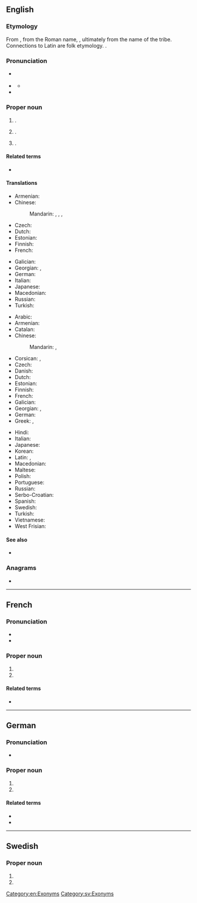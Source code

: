 {{also|Turín|tuřín}}
==English==
{{wikipedia}}

===Etymology===
From {{der|en|it|Torino}}, from the Roman name, {{der|en|la|[[Augusta]] [[Taurini|Taurinōrum]]}}, ultimately from the name of the {{m|la|Taurini}} tribe. Connections to Latin {{m|la|taurus||bull}} are folk etymology. {{doublet|en|Torino}}.

===Pronunciation===
* {{a|RP}} {{IPA|en|/tjʊəˈɹɪn/}}
* {{a|GA}} {{IPA|en|/təˈɹɪn/}}
** {{audio|en|LL-Q1860 (eng)-Vealhurl-Turin.wav|Audio (UK)}}
* {{rhymes|en|ɪn}}

===Proper noun===
{{en-proper noun|~}}

# {{place|en|capital city|r/Piedmont|c/Italy}}.
# {{place|en|metropolitan city|r/Piedmont|c/Italy}}.
# {{lb|en|countable}} {{surname|en|nodot=1}}.

====Related terms====
* {{l|en|Turinese}}

====Translations====
{{trans-top|province}}
* Armenian: {{t+|hy|Թուրին}}
* Chinese:
*: Mandarin: {{t|cmn|托里諾}}, {{t|cmn|托里诺|tr=Tuōlǐnuò|sc=Hani}}, {{t|cmn|杜林|tr=Dùlín|sc=Hani}}, {{t+|cmn|都靈|tr=Dūlíng|sc=Hani}}
* Czech: {{t+|cs|Turín|m}}
* Dutch: {{t+|nl|Turijn|n}}
* Estonian: {{t|et|Torino}}
* Finnish: {{t+|fi|Torino}}
* French: {{t+|fr|Turin}}
{{trans-mid}}
* Galician: {{t+|gl|Turín}}
* Georgian: {{t|ka|ტურინი}}, {{t|ka|ტურინის პროვინცია}}
* German: {{t|de|Turin}}
* Italian: {{t+|it|Torino}}
* Japanese: {{t|ja|トリノ|tr=Torino}}
* Macedonian: {{t|mk|Тори́но|n}}
* Russian: {{t+|ru|Тури́н}}
* Turkish: {{t+|tr|Torino}}
{{trans-bottom}}

{{trans-top|city}}
* Arabic: {{t|ar|تُورِينُو|m|tr=turīnū}}
* Armenian: {{t+|hy|Թուրին}}
* Catalan: {{t|ca|Torí|m}}
* Chinese:
*: Mandarin: {{t|cmn|杜林|tr=Dùlín|sc=Hani}}, {{t+|cmn|都靈|tr=Dūlíng|sc=Hani}}
* Corsican: {{t|co|Torinu}}, {{t|co|Turinu}}
* Czech: {{t+|cs|Turín|m}}
* Danish: {{t|da|Torino|c}}
* Dutch: {{t+|nl|Turijn|n}}
* Estonian: {{t|et|Torino}}
* Finnish: {{t+|fi|Torino}}
* French: {{t+|fr|Turin|f}}
* Galician: {{t+|gl|Turín}}
* Georgian: {{t|ka|ტურინი}}, {{t|ka|ტორინო}}
* German: {{t|de|Turin|n}}
* Greek: {{t+|el|Τορίνο|n}}, {{t|el|Τουρίνο|n}}
{{trans-mid}}
* Hindi: {{t|hi|टोरीनो|m}}
* Italian: {{t+|it|Torino|f}}
* Japanese: {{t|ja|トリノ|tr=Torino}}
* Korean: {{t|ko|^토리노}}
* Latin: {{t|la|Augusta Taurinorum|f}}, {{t|la|Taurinum|m}}
* Macedonian: {{t|mk|Тори́но|n}}
* Maltese: {{t|mt|Turin}}
* Polish: {{t+|pl|Turyn|m}}
* Portuguese: {{t|pt|Turim|f}}
* Russian: {{t+|ru|Тури́н|m}}
* Serbo-Croatian: {{t|sh|Torino}}
* Spanish: {{t+|es|Turín|m}}
* Swedish: {{t+|sv|Turin}}
* Turkish: {{t+|tr|Torino}}
* Vietnamese: {{t|vi|Torino}}
* West Frisian: {{t|fy|Turyn}}
{{trans-bottom}}

====See also====
* {{l|en|Torino}}

===Anagrams===
* {{anagrams|en|a=inrtu|ruint|rutin}}

[[Category:en:Exonyms]]

----

==French==
{{wikipedia|lang=fr}}

===Pronunciation===
* {{fr-IPA}}
* {{audio|fr|LL-Q150 (fra)-WikiLucas00-Turin.wav|Audio}}

===Proper noun===
{{fr-proper noun}}

# {{place|fr|capital city|r/Piedmont|c/Italy|t1=Turin}}
# {{place|fr|metropolitan city|r/Piedmont|c/Italy|t1=Turin}}

====Related terms====
* {{l|fr|Turinois}}

{{C|fr|Exonyms}}

----

==German==

===Pronunciation===
* {{IPA|de|/tuˈriːn/}}

===Proper noun===
{{de-proper noun|toponym}}

# {{place|de|capital city|r/Piedmont|c/Italy|t1=Turin}}
# {{place|de|metropolitan city|r/Piedmont|c/Italy|t1=Turin}}

====Related terms====
* {{l|de|Turiner}}
* {{l|de|turinisch}}

{{C|de|Exonyms}}

----

==Swedish==

===Proper noun===
{{sv-proper noun|n}}

# {{place|sv|capital city|r/Piedmont|c/Italy|t1=Turin}}
# {{place|sv|metropolitan city|r/Piedmont|c/Italy|t1=Turin}}

[[Category:sv:Exonyms]]